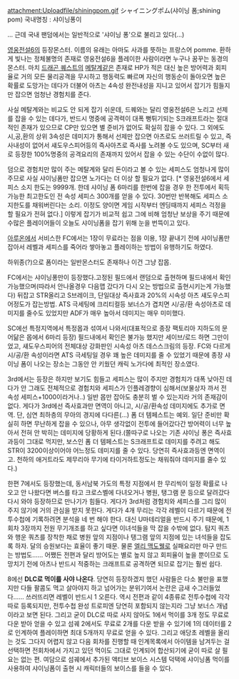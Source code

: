 attachment:Uploadfile/shiningpom.gif
シャイニングポム(샤이닝 폼;shining pom)
국내명칭 : 샤이닝퐁이

... 근데 국내 팬덤에서는 일반적으로 '샤이닝 퐁'으로 불리고 있다(...)

[[영웅전설6]]의 등장몬스터. 이름의 유래는 아마도 사과를 뜻하는 프랑스어 pomme. 
환하게 빛나는 정체불명의 존재로 영웅전설6을 플레이한 사람이라면 누구나 꿈꾸는 동경의 몬스터. 마치 [[드래곤 퀘스트]]의 [[메탈계]]같은 존재로 HP가 적은 대신 높은 방어력과 회피율로 거의 모든 물리공격을 무시하고 행동력도 빠르며 자신의 행동순이 돌아오면 높은 확률로 도망가는 데다가 더불어 아츠는 4속성 완전내성을 지니고 있어서 잡기가 힘들지만 잡으면 엄청난 경험치를 준다. 

사실 메탈계와는 비교도 안 되게 잡기 쉬운데, 드퀘와는 달리 영웅전설6은 노리고 선제를 잡을 수 있는 데다가, 반드시 명중에 공격력이 대폭 뻥튀기되는 S크래프트라는 절대적인 존재가 있으므로 CP만 있으면 별 준비가 없어도 확실히 잡을 수 있다. 그 외에도 시,공,환의 상위 3속성은 데미지가 통해서 선제만 잡으면 아츠로도 쓰러트릴 수 있고, 즉사내성이 없어서 섀도우스피어등의 즉사아츠로 즉사를 노려볼 수도 있으며, SC부터 새로 등장한 100%명중의 공격요리의 존재까지 있어서 잡을 수 있는 수단이 수없이 많다.

덤으로 경험치만 많이 주는 메탈계와 달리 돈이라고 볼 수 있는 세피스도 엄청나게 많이 주므로 사실 샤이닝폼만 잡으면 노가다는 더 이상 할 필요가 없다. [* 영웅전설6에서 세피스 소지 한도는 9999개. 한데 샤이닝 폼 6마리를 한번에 잡을 경우 한 전투에서 획득가능한 최고한도인 전 속성 세피스 300개를 얻을 수 있다. 30번만 반복해도 세피스 소지한도를 채워버린다는 소리. 이정도 양이면 게임 시작부터 엔딩때까지 세피스 걱정을 할 필요가 전혀 없다.] 이렇게 잡기가 비교적 쉽고 그에 비해 엄청난 보상을 주기 때문에 수많은 플레이어들이 오늘도 샤이닝폼을 잡기 위해 눈을 번뜩이고 있다.

[[아루온]]에서 서비스한 FC에서는 1장이 무료라는 점을 이용, 1장 끝내기 전에 샤이닝폼만 잡아서 레벨과 세피스를 죽어라 쌓아놓고 플레이하는 방법이 유행하기도 하였다.

하위종(?)으로 폼이라는 일반몬스터도 존재하나 이건 그냥 잡몹.

FC에서는 샤이닝퐁만이 등장했다.고정된 필드에서 랜덤으로 출현하며 필드내에서 확인가능했으며(따라서 안나올경우 다음맵 갔다가 다시 오는 방법으로 출현시키는게 가능했다) 뒤잡고 STR올리고 S브레이크, 단일대상 즉사효과 20%의 시속성 아츠 섀도우스피어정도가 잡는방법. ATS 극세팅에 크리티컬등 보너스가 겹치면 시/공/환 속성아츠로 데미지를 줄수도 있었지만 ADF가 매우 높아서 데미지는 매우 미미했다.

SC에선 특정지역에서 특정몹과 섞여서 나와서(대표적으로 종장 팩토리아 지하도의 문어닮은 몹에서 6마리 등장) 필드내에서 확인은 불가능 했지만 세이브/로드 하면 그만이었고, 섀도우스피어의 전체대상 강화판인 시속성 아츠 데스스크림의 등장. FC와 다르게 시/공/환 속성이라면 ATS 극세팅일 경우 꽤 높은 데미지를 줄 수 있었기 때문에 종장 샤이닝 폼이 나오는 장소는 그동안 안 키웠던 캐릭 노가다에 최적인 장소였다.

3rd에서는 등장은 하지만 보기도 힘들고 세피스는 많이 주지만 경험치가 대폭 낮아진 데다가 안 그래도 전체적으로 경험치와 세피스가 인플레경향이 심해서(보물상자 까서 전속성 세피스+1000이라거나..) 일반 몹만 잡아도 충분히 벌 수 있는지라 거의 존재감이 없다. 게다가 3rd에선 즉사효과만 면역이 아니고, 시/공/환속성 데미지에도 추가로 면역. 단, 심연 최하층의 무아의 경지에 다다른(...) 폼 더 템페스트는 예외. 일단 준비만 확실히 하면 무난하게 잡을 수 있으나, 아무 생각없이 전투에 들어갔다간 방어력이 너무 높아서 전혀 안 박히는 데미지에 당황하게 된다.(쫄따구로 나오는 기존 샤이닝 퐁은 즉사효과등이 그대로 먹지만, 보스인 폼 더 템페스트는 S크래프트로 데미지를 주려고 해도 STR이 3200이상이어야 어느정도 데미지를 줄 수 있다. 당연히 즉사효과등엔 면역이고. 천하의 애거트라도 제무리아 무기에 타이거하트정도는 채워줘야 데미지를 줄수 있다.)

한편 7에서도 등장했는데, 동서남북 가도의 특정 지점에서 한 무리씩이 일정 확률로 나오고 안 나왔다면 버스를 타고 크로스벨에 다녀오거나 병원, 탱그램 문 등으로 달려갔다 다시 와야 등장하므로 만나기가 힘들다. 게다가 3rd처럼 경험치와 세피스를 그리 많이 주지 않기에 거의 관심을 받지 못한다. 게다가 4개 무리는 각각 레벨이 다르기 때문에 전투수첩에 기록하려면 분석을 네 번 해야 한다. 대신 U마테리얼을 반드시 주기 때문에, 1회차 3장까지 전원 무기개조를 하고 싶다면 이녀석들을 막 잡을 수밖에 없다. 탐지 쿼츠와 행운 쿼츠를 장착한 채로 병원 앞의 지점이나 탱그램 앞의 지점에 있는 녀석들을 잡도록 하자. 달의 승원보다는 효율이 좋기 때문. 물론 [[엘리 맥도웰]]로 실패요리만 마구 만드는 방법도...... 어쨌든 전편과 달리 방어도는 별로 높지 않고 회피율이 높을 뿐이므로 도망치기 전에 아츠나 반드시 적중하는 크래프트로 공격하면 되므로 잡기는 훨씬 쉽다.

8에선 '''DLC로 먹이를 사야 나온다'''. 당연히 등장하겠지 했던 사람들은 다소 불만을 표했지만 다들 팔콤도 먹고 살아야지 하고 넘어가는 분위기여서 논란은 금새 수그러들었다...... 쓰러뜨리면 레벨이 반드시 1 오른다. 역시 전편과 같이 4종류로 전투수첩에 각각 따로 등록되지만, 전투수첩 완성 트로피엔 당연히 포함되지 않는지라 그냥 보너스 개념이라고 보면 된다. 그리고 굳이 DLC로 따로 사지 않아도 1에서 먹이를 3개 정도 무료로 다운 받아 얻을 수 있고 섬궤 2에서도 무료로 2개를 다운 받을 수 있기에 1의 데이터를 2로 인계하여 플레이하면 최대 5개까지 무료로 얻을 수 있다. 그리고 애당초 레벨을 올리는 것도 그다지 어렵지 않고 다음 회차를 진행할 때 인계목록에서 아이템을 남겨두는 걸 선택하면 전회차에서 가지고 있던 먹이도 그대로 인계되어 합산되기에 굳이 따로 살 필요는 없는 편. 여담으로 섬궤에서 추가된 액티브 보이스 시스템 덕택에 샤이닝폼 먹이를 사용하여 샤이닝폼이 출현 시 캐릭터들의 보이스를 들을 수 있다.
